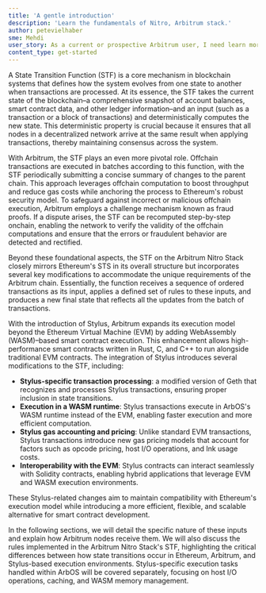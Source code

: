 ```yaml
---
title: 'A gentle introduction'
description: 'Learn the fundamentals of Nitro, Arbitrum stack.'
author: petevielhaber
sme: Mehdi
user_story: As a current or prospective Arbitrum user, I need learn more about Nitros design.
content_type: get-started
---
```


A <a data-quicklook-from="state-transition-function">State Transition Function</a> (STF) is a core mechanism in <a data-quicklook-from="blockchain">blockchain</a> systems that defines how the system evolves from one state to another when transactions are processed. At its essence, the STF takes the current state of the blockchain–a comprehensive snapshot of account balances, <a data-quicklook-from="smart-contract">smart contract</a> data, and other ledger information–and an input (such as a <a data-quicklook-from="transaction">transaction</a> or a block of transactions) and deterministically computes the new state. This deterministic property is crucial because it ensures that all nodes in a decentralized network arrive at the same result when applying transactions, thereby maintaining consensus across the system.

With <a data-quicklook-from="arbitrum">Arbitrum</a>, the STF plays an even more pivotal role. Offchain transactions are executed in batches according to this function, with the STF periodically submitting a concise summary of changes to the <a data-quicklook-from="parent-chain">parent chain</a>. This approach leverages offchain computation to boost throughput and reduce gas costs while anchoring the process to Ethereum's robust security model. To safeguard against incorrect or malicious offchain execution, Arbitrum employs a <a data-quicklook-from="challenge">challenge</a> mechanism known as fraud proofs. If a dispute arises, the STF can be recomputed step-by-step onchain, enabling the network to verify the validity of the offchain computations and ensure that the errors or fraudulent behavior are detected and rectified.

Beyond these foundational aspects, the STF on the <a data-quicklook-from="arbitrum-nitro">Arbitrum Nitro</a> Stack closely mirrors Ethereum's STS in its overall structure but incorporates several key modifications to accommodate the unique requirements of the <a data-quicklook-from="arbitrum-chain">Arbitrum chain</a>. Essentially, the function receives a sequence of ordered transactions as its input, applies a defined set of rules to these inputs, and produces a new final state that reflects all the updates from the <a data-quicklook-from="batch">batch</a> of transactions.

With the introduction of <a data-quicklook-from="stylus">Stylus</a>, Arbitrum expands its execution model beyond the Ethereum Virtual Machine (EVM) by adding WebAssembly (<a data-quicklook-from="wasm">WASM</a>)–based smart contract execution. This enhancement allows high-performance smart contracts written in Rust, C, and C++ to run alongside traditional EVM contracts. The integration of Stylus introduces several modifications to the STF, including:

- **Stylus-specific transaction processing**: a modified version of <a data-quicklook-from="geth">Geth</a> that recognizes and processes Stylus transactions, ensuring proper inclusion in state transitions.
- **Execution in a WASM runtime**: Stylus transactions execute in <a data-quicklook-from="arbos">ArbOS</a>'s WASM runtime instead of the EVM, enabling faster execution and more efficient computation.
- **Stylus gas accounting and pricing**: Unlike standard EVM transactions, Stylus transactions introduce new gas pricing models that account for factors such as opcode pricing, host I/O operations, and <a data-quicklook-from="ink">Ink</a> usage costs.
- **Interoperability with the EVM**: Stylus contracts can interact seamlessly with Solidity contracts, enabling hybrid applications that leverage EVM and WASM execution environments.

These Stylus-related changes aim to maintain compatibility with Ethereum's execution model while introducing a more efficient, flexible, and scalable alternative for smart contract development.

In the following sections, we will detail the specific nature of these inputs and explain how Arbitrum nodes receive them. We will also discuss the rules implemented in the Arbitrum Nitro Stack's STF, highlighting the critical differences between how state transitions occur in Ethereum, Arbitrum, and Stylus-based execution environments. Stylus-specific execution tasks handled within ArbOS will be covered separately, focusing on host I/O operations, caching, and WASM memory management.

